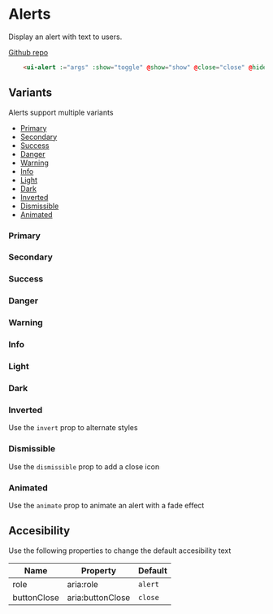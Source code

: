 
# Alerts
Display an alert with text to users.

[Github repo](https://github.com/unicoderns/ui/tree/master/packages/alert)

```html
    <ui-alert :="args" :show="toggle" @show="show" @close="close" @hide="hide">{{ args.default }}</ui-alert>
```

## Variants

Alerts support multiple variants

- [Primary](?path=/docs/ui-bootstrap-alert--primary&args=#primary)
- [Secondary](?path=/docs/ui-bootstrap-alert--secondary&args=#secondary)
- [Success](?path=/docs/ui-bootstrap-alert--success&args=#success)
- [Danger](?path=/docs/ui-bootstrap-alert--danger&args=#danger)
- [Warning](?path=/docs/ui-bootstrap-alert--warning&args=#warning)
- [Info](?path=/docs/ui-bootstrap-alert--info&args=#info)
- [Light](?path=/docs/ui-bootstrap-alert--light&args=#light)
- [Dark](?path=/docs/ui-bootstrap-alert--dark&args=#dark)
- [Inverted](?path=/docs/ui-bootstrap-alert--inverted&args=#inverted)
- [Dismissible](?path=/docs/ui-bootstrap-alert--dismissible&args=#dismissible)
- [Animated](?path=/docs/ui-bootstrap-alert--animated&args=#animated)

### Primary
<Canvas>
  <Story id="ui-bootstrap-alert--primary"/>
</Canvas>

### Secondary
<Canvas>
  <Story id="ui-bootstrap-alert--secondary" />
</Canvas>

### Success
<Canvas>
  <Story id="ui-bootstrap-alert--success" />
</Canvas>

### Danger
<Canvas>
  <Story id="ui-bootstrap-alert--danger" />
</Canvas>

### Warning
<Canvas>
  <Story id="ui-bootstrap-alert--warning" />
</Canvas>

### Info
<Canvas>
  <Story id="ui-bootstrap-alert--info" />
</Canvas>

### Light
<Canvas>
  <Story id="ui-bootstrap-alert--light" />
</Canvas>

### Dark
<Canvas>
  <Story id="ui-bootstrap-alert--dark" />
</Canvas>

### Inverted

Use the `invert` prop to alternate styles 
<Canvas>
  <Story id="ui-bootstrap-alert--inverted" />
</Canvas>

### Dismissible

Use the `dismissible` prop to add a close icon
<Canvas>
  <Story id="ui-bootstrap-alert--dismissible" />
</Canvas>

### Animated

Use the `animate` prop to animate an alert with a fade effect
<Canvas>
  <Story id="ui-bootstrap-alert--animated" />
</Canvas>

## Accesibility
Use the following properties to change the default accesibility text

| Name | Property | Default |
| ---- | ---- | ----------- |
| role | aria:role | `alert` |
| buttonClose | aria:buttonClose | `close` |
